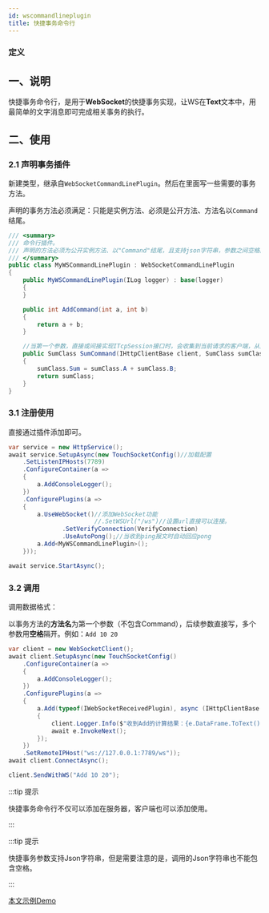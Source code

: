 ```yaml
---
id: wscommandlineplugin
title: 快捷事务命令行
---
```



### 定义

<TouchSocketHttpDefinition />


## 一、说明

快捷事务命令行，是用于**WebSocket**的快捷事务实现，让WS在**Text**文本中，用最简单的文字消息即可完成相关事务的执行。

## 二、使用

### 2.1 声明事务插件

新建类型，继承自`WebSocketCommandLinePlugin`。然后在里面写一些需要的事务方法。

声明的事务方法必须满足：只能是实例方法、必须是公开方法、方法名以`Command`结尾。

```csharp showLineNumbers
/// <summary>
/// 命令行插件。
/// 声明的方法必须为公开实例方法、以"Command"结尾，且支持json字符串，参数之间空格隔开。
/// </summary>
public class MyWSCommandLinePlugin : WebSocketCommandLinePlugin
{
    public MyWSCommandLinePlugin(ILog logger) : base(logger)
    {
    }

    public int AddCommand(int a, int b)
    {
        return a + b;
    }

    //当第一个参数，直接或间接实现ITcpSession接口时，会收集到当前请求的客户端，从而可以获取IP等。
    public SumClass SumCommand(IHttpClientBase client, SumClass sumClass)
    {
        sumClass.Sum = sumClass.A + sumClass.B;
        return sumClass;
    }
}
```

### 3.1 注册使用

直接通过插件添加即可。

```csharp {14}
var service = new HttpService();
await service.SetupAsync(new TouchSocketConfig()//加载配置
    .SetListenIPHosts(7789)
    .ConfigureContainer(a =>
    {
        a.AddConsoleLogger();
    })
    .ConfigurePlugins(a =>
    {
        a.UseWebSocket()//添加WebSocket功能
                        //.SetWSUrl("/ws")//设置url直接可以连接。
               .SetVerifyConnection(VerifyConnection)
               .UseAutoPong();//当收到ping报文时自动回应pong
        a.Add<MyWSCommandLinePlugin>();
    }));

await service.StartAsync();
```

### 3.2 调用

调用数据格式：

以事务方法的**方法名**为第一个参数（不包含Command），后续参数直接写，多个参数用**空格**隔开。例如：`Add 10 20`

```csharp {18} 
var client = new WebSocketClient();
await client.SetupAsync(new TouchSocketConfig()
    .ConfigureContainer(a =>
    {
        a.AddConsoleLogger();
    })
    .ConfigurePlugins(a =>
    {
        a.Add(typeof(IWebSocketReceivedPlugin), async (IHttpClientBase c, WSDataFrameEventArgs e) =>
        {
            client.Logger.Info($"收到Add的计算结果：{e.DataFrame.ToText()}");
            await e.InvokeNext();
        });
    })
    .SetRemoteIPHost("ws://127.0.0.1:7789/ws"));
await client.ConnectAsync();

client.SendWithWS("Add 10 20");
```

:::tip 提示

快捷事务命令行不仅可以添加在服务器，客户端也可以添加使用。

:::  

:::tip 提示

快捷事务参数支持Json字符串，但是需要注意的是，调用的Json字符串也不能包含空格。

:::  


[本文示例Demo](https://gitee.com/RRQM_Home/TouchSocket/tree/master/examples/WebSocket/WebSocketConsoleApp)
